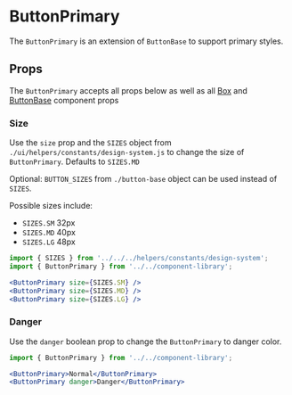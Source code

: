 

# ButtonPrimary

The `ButtonPrimary` is an extension of `ButtonBase` to support primary styles.

<Canvas>
  <Story id="components-componentlibrary-buttonprimary--default-story" />
</Canvas>

## Props

The `ButtonPrimary` accepts all props below as well as all [Box](/docs/components-ui-box--default-story#props) and [ButtonBase](/docs/components-componentlibrary-buttonbase--default-story#props) component props

<ArgsTable of={ButtonPrimary} />

### Size

Use the `size` prop and the `SIZES` object from `./ui/helpers/constants/design-system.js` to change the size of `ButtonPrimary`. Defaults to `SIZES.MD`

Optional: `BUTTON_SIZES` from `./button-base` object can be used instead of `SIZES`.

Possible sizes include:

- `SIZES.SM` 32px
- `SIZES.MD` 40px
- `SIZES.LG` 48px

<Canvas>
  <Story id="components-componentlibrary-buttonprimary--size" />
</Canvas>

```jsx
import { SIZES } from '../../../helpers/constants/design-system';
import { ButtonPrimary } from '../../component-library';

<ButtonPrimary size={SIZES.SM} />
<ButtonPrimary size={SIZES.MD} />
<ButtonPrimary size={SIZES.LG} />
```

### Danger

Use the `danger` boolean prop to change the `ButtonPrimary` to danger color.

<Canvas>
  <Story id="components-componentlibrary-buttonprimary--danger" />
</Canvas>

```jsx
import { ButtonPrimary } from '../../component-library';

<ButtonPrimary>Normal</ButtonPrimary>
<ButtonPrimary danger>Danger</ButtonPrimary>
```
